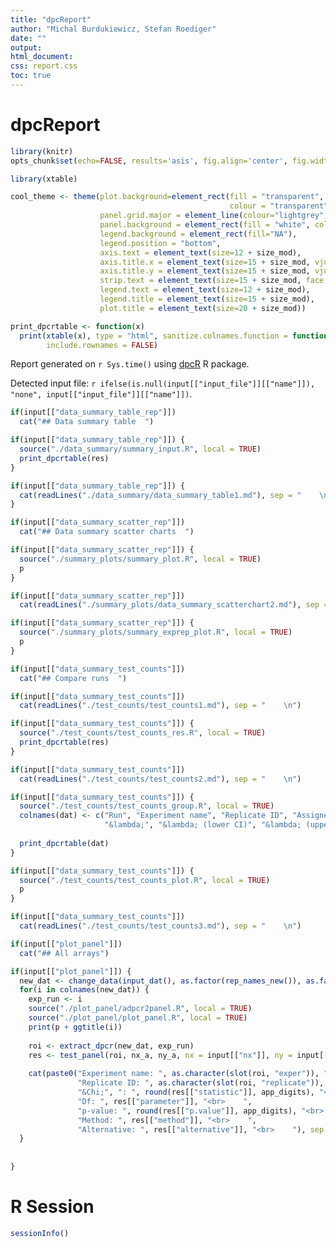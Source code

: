 ```yaml
---
title: "dpcReport"
author: "Michal Burdukiewicz, Stefan Roediger"
date: ""
output:
html_document:
css: report.css
toc: true
---
```


# dpcReport

```r
library(knitr)
opts_chunk$set(echo=FALSE, results='asis', fig.align='center', fig.width=14)

library(xtable)

cool_theme <- theme(plot.background=element_rect(fill = "transparent",
                                                 colour = "transparent"),
                    panel.grid.major = element_line(colour="lightgrey", linetype = "dashed"),
                    panel.background = element_rect(fill = "white", colour = "black"),
                    legend.background = element_rect(fill="NA"),
                    legend.position = "bottom",
                    axis.text = element_text(size=12 + size_mod),
                    axis.title.x = element_text(size=15 + size_mod, vjust = -0.1), 
                    axis.title.y = element_text(size=15 + size_mod, vjust = 1),
                    strip.text = element_text(size=15 + size_mod, face = "bold"),
                    legend.text = element_text(size=12 + size_mod), 
                    legend.title = element_text(size=15 + size_mod),
                    plot.title = element_text(size=20 + size_mod))

print_dpcrtable <- function(x)
  print(xtable(x), type = "html", sanitize.colnames.function = function(x) x, digits = app_digits,
        include.rownames = FALSE)
```

Report generated on `r Sys.time()` using [dpcR](http://github.com/michbur/dpcR) R package.  

Detected input file: `r ifelse(is.null(input[["input_file"]][["name"]]), "none", input[["input_file"]][["name"]])`.  


```r
if(input[["data_summary_table_rep"]])
  cat("## Data summary table  ")
```

```r
if(input[["data_summary_table_rep"]]) {
  source("./data_summary/summary_input.R", local = TRUE)
  print_dpcrtable(res)
}
```


```r
if(input[["data_summary_table_rep"]]) {
  cat(readLines("./data_summary/data_summary_table1.md"), sep = "    \n")
}
```



```r
if(input[["data_summary_scatter_rep"]])
  cat("## Data summary scatter charts  ")
```

```r
if(input[["data_summary_scatter_rep"]]) {
  source("./summary_plots/summary_plot.R", local = TRUE)
  p
}
```

```r
if(input[["data_summary_scatter_rep"]])
  cat(readLines("./summary_plots/data_summary_scatterchart2.md"), sep = "    \n")
```

```r
if(input[["data_summary_scatter_rep"]]) {
  source("./summary_plots/summary_exprep_plot.R", local = TRUE)
  p
}
```

```r
if(input[["data_summary_test_counts"]])
  cat("## Compare runs  ")
```

```r
if(input[["data_summary_test_counts"]])
  cat(readLines("./test_counts/test_counts1.md"), sep = "    \n")
```

```r
if(input[["data_summary_test_counts"]]) {
  source("./test_counts/test_counts_res.R", local = TRUE)
  print_dpcrtable(res)
}
```

```r
if(input[["data_summary_test_counts"]])
  cat(readLines("./test_counts/test_counts2.md"), sep = "    \n")
```

```r
if(input[["data_summary_test_counts"]]) {
  source("./test_counts/test_counts_group.R", local = TRUE)
  colnames(dat) <- c("Run", "Experiment name", "Replicate ID", "Assigned group",
                     "&lambda;", "&lambda; (lower CI)", "&lambda; (upper CI)", "k", "n")
  
  print_dpcrtable(dat)
}
```

```r
if(input[["data_summary_test_counts"]]) {
  source("./test_counts/test_counts_plot.R", local = TRUE)
  p
}
```

```r
if(input[["data_summary_test_counts"]])
  cat(readLines("./test_counts/test_counts3.md"), sep = "    \n")
```

```r
if(input[["plot_panel"]])
  cat("## All arrays")
```

```r
if(input[["plot_panel"]]) {
  new_dat <- change_data(input_dat(), as.factor(rep_names_new()), as.factor(exp_names_new()))
  for(i in colnames(new_dat)) {
    exp_run <- i
    source("./plot_panel/adpcr2panel.R", local = TRUE)
    source("./plot_panel/plot_panel.R", local = TRUE)
    print(p + ggtitle(i))
    
    roi <- extract_dpcr(new_dat, exp_run)
    res <- test_panel(roi, nx_a, ny_a, nx = input[["nx"]], ny = input[["ny"]])[[1]]
    
    cat(paste0("Experiment name: ", as.character(slot(roi, "exper")), "<br>    ", 
               "Replicate ID: ", as.character(slot(roi, "replicate")), "<br>    ",
               "&Chi;", ": ", round(res[["statistic"]], app_digits), "<br>    ",
               "Df: ", res[["parameter"]], "<br>    ",
               "p-value: ", round(res[["p.value"]], app_digits), "<br>    ",
               "Method: ", res[["method"]], "<br>    ",
               "Alternative: ", res[["alternative"]], "<br>    "), sep = "")
  }
  
  
}
```


# R Session

```r
sessionInfo()
```